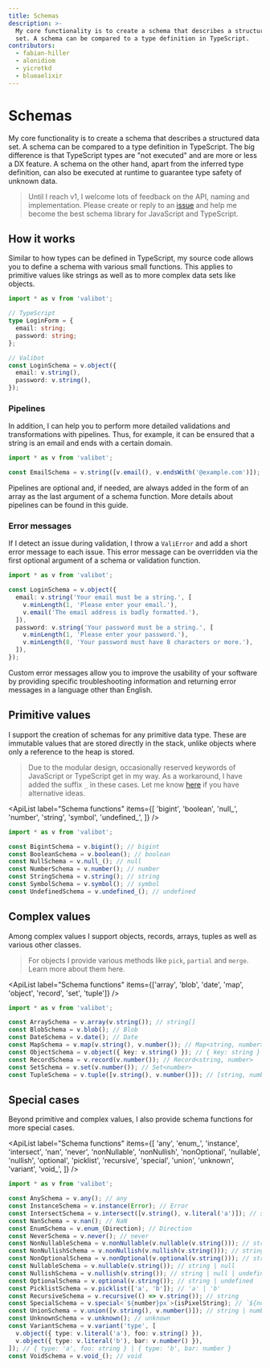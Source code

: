 ```yaml
---
title: Schemas
description: >-
  My core functionality is to create a schema that describes a structured data
  set. A schema can be compared to a type definition in TypeScript.
contributors:
  - fabian-hiller
  - alonidiom
  - yicrotkd
  - blueaelixir
---
```



# Schemas

My core functionality is to create a schema that describes a structured data set. A schema can be compared to a type definition in TypeScript. The big difference is that TypeScript types are "not executed" and are more or less a DX feature. A schema on the other hand, apart from the inferred type definition, can also be executed at runtime to guarantee type safety of unknown data.

> Until I reach v1, I welcome lots of feedback on the API, naming and implementation. Please create or reply to an [issue](https://github.com/fabian-hiller/valibot/issues) and help me become the best schema library for JavaScript and TypeScript.

## How it works

Similar to how types can be defined in TypeScript, my source code allows you to define a schema with various small functions. This applies to primitive values like strings as well as to more complex data sets like objects.

```ts
import * as v from 'valibot';

// TypeScript
type LoginForm = {
  email: string;
  password: string;
};

// Valibot
const LoginSchema = v.object({
  email: v.string(),
  password: v.string(),
});
```

### Pipelines

In addition, I can help you to perform more detailed validations and transformations with pipelines. Thus, for example, it can be ensured that a string is an email and ends with a certain domain.

```ts
import * as v from 'valibot';

const EmailSchema = v.string([v.email(), v.endsWith('@example.com')]);
```

Pipelines are optional and, if needed, are always added in the form of an array as the last argument of a schema function. More details about pipelines can be found in <Link href="/guides/pipelines/">this guide</Link>.

### Error messages

If I detect an issue during validation, I throw a <Link href="/api/ValiError/">`ValiError`</Link> and add a short error message to each issue. This error message can be overridden via the first optional argument of a schema or validation function.

```ts
import * as v from 'valibot';

const LoginSchema = v.object({
  email: v.string('Your email must be a string.', [
    v.minLength(1, 'Please enter your email.'),
    v.email('The email address is badly formatted.'),
  ]),
  password: v.string('Your password must be a string.', [
    v.minLength(1, 'Please enter your password.'),
    v.minLength(8, 'Your password must have 8 characters or more.'),
  ]),
});
```

Custom error messages allow you to improve the usability of your software by providing specific troubleshooting information and returning error messages in a language other than English.

## Primitive values

I support the creation of schemas for any primitive data type. These are immutable values that are stored directly in the stack, unlike objects where only a reference to the heap is stored.

> Due to the modular design, occasionally reserved keywords of JavaScript or TypeScript get in my way. As a workaround, I have added the suffix `_` in these cases. Let me know [here](https://github.com/fabian-hiller/valibot/issues/new) if you have alternative ideas.

<ApiList
  label="Schema functions"
  items={[
    'bigint',
    'boolean',
    'null_',
    'number',
    'string',
    'symbol',
    'undefined_',
  ]}
/>

```ts
import * as v from 'valibot';

const BigintSchema = v.bigint(); // bigint
const BooleanSchema = v.boolean(); // boolean
const NullSchema = v.null_(); // null
const NumberSchema = v.number(); // number
const StringSchema = v.string(); // string
const SymbolSchema = v.symbol(); // symbol
const UndefinedSchema = v.undefined_(); // undefined
```

## Complex values

Among complex values I support objects, records, arrays, tuples as well as various other classes.

> For objects I provide various methods like <Link href="/api/pick/">`pick`</Link>, <Link href="/api/partial/">`partial`</Link> and <Link href="/api/merge/">`merge`</Link>. Learn more about them <Link href="/guides/methods/#object-methods">here</Link>.

<ApiList
  label="Schema functions"
  items={['array', 'blob', 'date', 'map', 'object', 'record', 'set', 'tuple']}
/>

```ts
import * as v from 'valibot';

const ArraySchema = v.array(v.string()); // string[]
const BlobSchema = v.blob(); // Blob
const DateSchema = v.date(); // Date
const MapSchema = v.map(v.string(), v.number()); // Map<string, number>
const ObjectSchema = v.object({ key: v.string() }); // { key: string }
const RecordSchema = v.record(v.number()); // Record<string, number>
const SetSchema = v.set(v.number()); // Set<number>
const TupleSchema = v.tuple([v.string(), v.number()]); // [string, number]
```

## Special cases

Beyond primitive and complex values, I also provide schema functions for more special cases.

<ApiList
  label="Schema functions"
  items={[
    'any',
    'enum_',
    'instance',
    'intersect',
    'nan',
    'never',
    'nonNullable',
    'nonNullish',
    'nonOptional',
    'nullable',
    'nullish',
    'optional',
    'picklist',
    'recursive',
    'special',
    'union',
    'unknown',
    'variant',
    'void_',
  ]}
/>

```ts
import * as v from 'valibot';

const AnySchema = v.any(); // any
const InstanceSchema = v.instance(Error); // Error
const IntersectSchema = v.intersect([v.string(), v.literal('a')]); // string & 'a'
const NanSchema = v.nan(); // NaN
const EnumSchema = v.enum_(Direction); // Direction
const NeverSchema = v.never(); // never
const NonNullableSchema = v.nonNullable(v.nullable(v.string())); // string
const NonNullishSchema = v.nonNullish(v.nullish(v.string())); // string
const NonOptionalSchema = v.nonOptional(v.optional(v.string())); // string
const NullableSchema = v.nullable(v.string()); // string | null
const NullishSchema = v.nullish(v.string()); // string | null | undefined
const OptionalSchema = v.optional(v.string()); // string | undefined
const PicklistSchema = v.picklist(['a', 'b']); // 'a' | 'b'
const RecursiveSchema = v.recursive(() => v.string()); // string
const SpecialSchema = v.special<`${number}px`>(isPixelString); // `${number}px`
const UnionSchema = v.union([v.string(), v.number()]); // string | number
const UnknownSchema = v.unknown(); // unknown
const VariantSchema = v.variant('type', [
  v.object({ type: v.literal('a'), foo: v.string() }),
  v.object({ type: v.literal('b'), bar: v.number() }),
]); // { type: 'a', foo: string } | { type: 'b', bar: number }
const VoidSchema = v.void_(); // void
```
